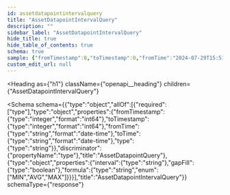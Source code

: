 ```yaml
---
id: assetdatapointintervalquery
title: "AssetDatapointIntervalQuery"
description: ""
sidebar_label: "AssetDatapointIntervalQuery"
hide_title: true
hide_table_of_contents: true
schema: true
sample: {"fromTimestamp":0,"toTimestamp":0,"fromTime":"2024-07-29T15:51:28.071Z","toTime":"2024-07-29T15:51:28.071Z","type":"string","interval":"string","gapFill":true,"formula":"MIN"}
custom_edit_url: null
---
```



<Heading
  as={"h1"}
  className={"openapi__heading"}
  children={"AssetDatapointIntervalQuery"}
>
</Heading>





<Schema
  schema={{"type":"object","allOf":[{"required":["type"],"type":"object","properties":{"fromTimestamp":{"type":"integer","format":"int64"},"toTimestamp":{"type":"integer","format":"int64"},"fromTime":{"type":"string","format":"date-time"},"toTime":{"type":"string","format":"date-time"},"type":{"type":"string"}},"discriminator":{"propertyName":"type"},"title":"AssetDatapointQuery"},{"type":"object","properties":{"interval":{"type":"string"},"gapFill":{"type":"boolean"},"formula":{"type":"string","enum":["MIN","AVG","MAX"]}}}],"title":"AssetDatapointIntervalQuery"}}
  schemaType={"response"}
>
  
</Schema>
            